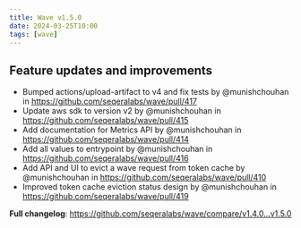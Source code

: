```yaml
---
title: Wave v1.5.0
date: 2024-03-25T10:00
tags: [wave]
---
```


## Feature updates and improvements

- Bumped actions/upload-artifact to v4 and fix tests by @munishchouhan in https://github.com/seqeralabs/wave/pull/417
- Update aws sdk to version v2 by @munishchouhan in https://github.com/seqeralabs/wave/pull/415
- Add documentation for Metrics API by @munishchouhan in https://github.com/seqeralabs/wave/pull/414
- Add all values to entrypoint by @munishchouhan in https://github.com/seqeralabs/wave/pull/416
- Add API and UI to evict a wave request from token cache by @munishchouhan in https://github.com/seqeralabs/wave/pull/410
- Improved token cache eviction status design by @munishchouhan in https://github.com/seqeralabs/wave/pull/419

**Full changelog**: https://github.com/seqeralabs/wave/compare/v1.4.0...v1.5.0
